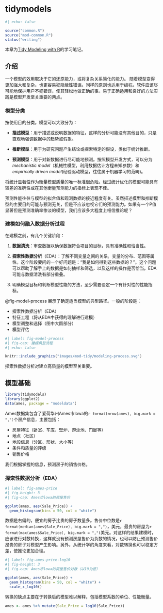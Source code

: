 # tidymodels

```r
#| echo: false

source("common.R")
source("mod-common.R")
status("writing")
```

本章为[Tidy Modeling with R](https://www.tmwr.org/)的学习笔记。

## 介绍

一个模型的效用取决于它的还原能力，或将复杂关系简化的能力。 随着模型变得更加强大和复杂，也更容易犯隐蔽性错误。同样的原则也适用于编程。软件应该尽可能地保护用户不犯错误，使其轻松地做正确的事。易于正确适用和良好的方法实践是模型开发至关重要的两点。

### 模型分类

按使用目的分类，模型可以大致分为：

-   **描述模型**：用于描述或说明数据的特征，这样的分析可能没有其他目的，只是直观地强调数据中的趋势或假象。

-   **推断模型**：用于为研究问题产生结论或探索特定的假设，类似于统计推断。

-   **预测模型**：用于对新数据进行尽可能地预测。按照模型开发方式，可以分为*mechanistic model*（机械性模型，利用数据估计方程未知参数）和*empirically driven model*(经验驱动模型，往往属于机器学习的范畴)。

将统计显著性作为衡量模型质量的唯一标准很危险。经过统计优化的模型可能具有较差的准确性或在其他衡量预测能力的指标上表现不佳。

预测性能往往与模型的拟合值和观测数据的接近程度有关。虽然描述模型和推断模型的主要目的可能与预测无关，但是不应该忽视它们的预测能力。如果有一个P值显著但是预测准确率惨淡的模型，我们应该多大程度上相信推论呢？

### 建模如何融入数据分析过程

在建模之前，有几个关键阶段：

1.  **数据清洗**：审查数据以确保数据符合项目的目标，具有准确性和恰当性。

2.  **探索性数据分析**（EDA）：了解不同变量之间的关系，变量的分布、范围等属性。这个阶段要问的一个好问题是："我是如何得到这些数据的？"。这个问题可以帮助了解手上的数据是如何抽样和筛选，以及这样的操作是否恰当。EDA可能与数据清洗有部分重叠。

3.  明确模型目标和判断模型性能的方法，至少需要设定一个有针对性的性能指标。

@fig-model-process 展示了确定适当模型的典型路径。一般的阶段是：

- 探索性数据分析（EDA）
- 特征工程（将从EDA中获得的理解进行建模）
- 模型调整和选择（图中大圆部分）
- 模型评估

```r
#| label: fig-model-process
#| fig-cap: 建模典型流程
#| echo: false

knitr::include_graphics("images/mod-tidy/modeling-process.svg")
```

探索性数据分析对建立高质量的模型至关重要。

## 模型基础

```r
library(tidymodels)
library(ggplot2)
data(ames, package = "modeldata")
```

Ames数据集包含了爱荷华州Ames市lowa的`r format(nrow(ames), big.mark = ",")`个房产信息，主要包括：

- 房屋特征（卧室、车库、壁炉、游泳池、门廊等）
- 地点（社区）
- 地段信息（分区、形状、大小等）
- 条件和质量的评级
- 销售价格

我们根据掌握的信息，预测房子的销售价格。

### 探索性数据分析（EDA）

```r
#| label: fig-ames-price
#| fig-height: 3
#| fig-cap: Ames市lowa的房屋售价

ggplot(ames, aes(Sale_Price)) +
  geom_histogram(bins = 50, col = "white")
```

数据是右偏的，便宜的房子比贵的房子数量多。售价中位数是`r format(median(ames$Sale_Price), big.mark = ",")`，美元，最贵的房屋为`r format(max(ames$Sale_Price), big.mark = ",")`美元。对这样的结果建模时，应该进行对数转换，这样就没有预测房屋售价为负数的情况，也可以防止预测售价昂贵的房子对模型产生影响。另外，从统计学的角度来看，对数转换也可以稳定方差，使推论更加合理。

```r
#| label: fig-ames-price-log10
#| fig-height: 3
#| fig-cap: Ames市lowa的房屋售价对数（以10为底）

ggplot(ames, aes(Sale_Price)) +
  geom_histogram(bins = 50, col = "white") +
  scale_x_log10()
```

::: callout-note
转换的缺点主要在于转换后的模型难以解释，包括模型系数的单位、性能衡量。
:::

```r
ames <- ames %>% mutate(Sale_Price = log10(Sale_Price))
```

























